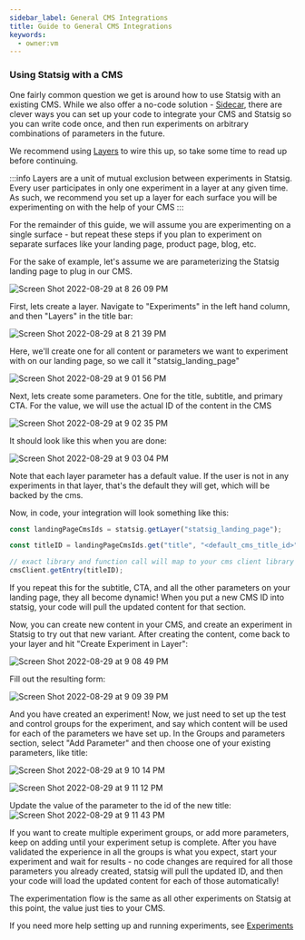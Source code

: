 ```yaml
---
sidebar_label: General CMS Integrations
title: Guide to General CMS Integrations
keywords:
  - owner:vm
---
```


### Using Statsig with a CMS

One fairly common question we get is around how to use Statsig with an existing CMS. While we also offer a no-code solution - [Sidecar](/guides/sidecar-experiments/introduction),
there are clever ways you can set up your code to integrate your CMS and Statsig so you can write code once, and then run experiments on
arbitrary combinations of parameters in the future.

We recommend using [Layers](/layers) to wire this up, so take some time to read up before continuing.

:::info
Layers are a unit of mutual exclusion between experiments in Statsig. Every user participates in only one experiment in a layer at any given time.
As such, we recommend you set up a layer for each surface you will be experimenting on with the help of your CMS
:::

For the remainder of this guide, we will assume you are experimenting on a single surface - but repeat these steps if you plan to experiment on separate surfaces like your landing page, product page, blog, etc.

For the sake of example, let's assume we are parameterizing the Statsig landing page to plug in our CMS.

![Screen Shot 2022-08-29 at 8 26 09 PM](https://user-images.githubusercontent.com/74584483/187345904-90ade71e-adc7-4205-85c7-751633a864da.png)

First, lets create a layer. Navigate to "Experiments" in the left hand column, and then "Layers" in the title bar:

![Screen Shot 2022-08-29 at 8 21 39 PM](https://user-images.githubusercontent.com/74584483/187341751-7c5861a7-90cd-494d-b84d-75c9ea54f923.png)

Here, we'll create one for all content or parameters we want to experiment with on our landing page, so we call it "statsig_landing_page"

![Screen Shot 2022-08-29 at 9 01 56 PM](https://user-images.githubusercontent.com/74584483/187346608-3314ca52-4c99-4442-b056-7081369d2b8f.png)

Next, lets create some parameters. One for the title, subtitle, and primary CTA. For the value, we will use the actual ID of the content in the CMS

![Screen Shot 2022-08-29 at 9 02 35 PM](https://user-images.githubusercontent.com/74584483/187346653-1be62abe-e6b9-4ed6-9bf6-b95e7b04e040.png)

It should look like this when you are done:

![Screen Shot 2022-08-29 at 9 03 04 PM](https://user-images.githubusercontent.com/74584483/187346571-85013f61-6ca6-42f5-9c41-b4631931f93e.png)

Note that each layer parameter has a default value. If the user is not in any experiments in that layer, that's the default they will get, which will be backed by the cms.

Now, in code, your integration will look something like this:

```js
const landingPageCmsIds = statsig.getLayer("statsig_landing_page");

const titleID = landingPageCmsIds.get("title", "<default_cms_title_id>"); // note that you have a default value in code as well

// exact library and function call will map to your cms client library
cmsClient.getEntry(titleID);
```

If you repeat this for the subtitle, CTA, and all the other parameters on your landing page, they all become dynamic!
When you put a new CMS ID into statsig, your code will pull the updated content for that section.

Now, you can create new content in your CMS, and create an experiment in Statsig to try out that new variant. After creating the content, come back
to your layer and hit "Create Experiment in Layer":

![Screen Shot 2022-08-29 at 9 08 49 PM](https://user-images.githubusercontent.com/74584483/187347191-ac9a27bb-3ea3-4338-8680-c94b6d1e753b.png)

Fill out the resulting form:

![Screen Shot 2022-08-29 at 9 09 39 PM](https://user-images.githubusercontent.com/74584483/187347290-fc3ebc84-1cf0-4f3a-8256-d6cc5a4b21b3.png)

And you have created an experiment! Now, we just need to set up the test and control groups for the experiment, and say which content will be used for each
of the parameters we have set up. In the Groups and parameters section, select "Add Parameter" and then choose one of your existing parameters, like title:

![Screen Shot 2022-08-29 at 9 10 14 PM](https://user-images.githubusercontent.com/74584483/187347358-f336195a-0fa5-42d0-9896-ea0e0cf85875.png)

![Screen Shot 2022-08-29 at 9 11 12 PM](https://user-images.githubusercontent.com/74584483/187347464-e4a2dbe6-bcb8-48f1-b807-339f59b6e0b2.png)

Update the value of the parameter to the id of the new title:
![Screen Shot 2022-08-29 at 9 11 43 PM](https://user-images.githubusercontent.com/74584483/187347517-77ff4cfb-8f52-4db3-9dd1-92e453076b01.png)

If you want to create multiple experiment groups, or add more parameters, keep on adding until your experiment setup is complete.
After you have validated the experience in all the groups is what you expect, start your experiment and wait for results -
no code changes are required for all those parameters you already created, statsig will pull the updated ID, and then your code will load the updated content for each of those automatically!

The experimentation flow is the same as all other experiments on Statsig at this point, the value just ties to your CMS.

If you need more help setting up and running experiments, see [Experiments](/experiments-plus)
